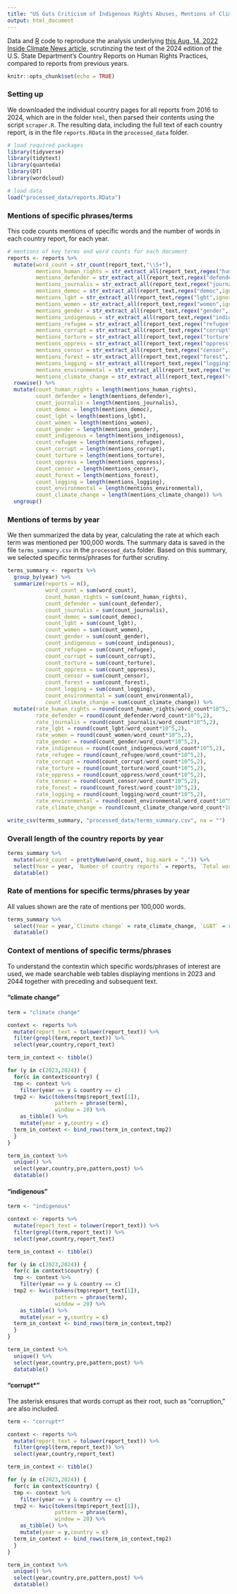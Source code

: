 ```yaml
---
title: "US Guts Criticism of Indigenous Rights Abuses, Mentions of Climate Change From Annual Human Rights Reports"
output: html_document
---
```


Data and [R](https://www.r-project.org/) code to reproduce the analysis underlying [this Aug. 14, 2022 Inside Climate News article,](https://insideclimatenews.org/news/14082025/us-annual-human-rights-reports-gutted/) scrutinzing the text of the 2024 edition of the U.S. State Department's Country Reports on Human Rights Practices, compared to reports from previous years.

```r
knitr::opts_chunk$set(echo = TRUE)
```

### Setting up

We downloaded the individual country pages for all reports from 2016 to 2024, which are in the folder `html`, then parsed their contents using the script `scraper.R`. The resulting data, including the full text of each country report, is in the file `reports.RData` in the `processed_data` folder.

```r
# load required packages
library(tidyverse)
library(tidytext)
library(quanteda)
library(DT)
library(wordcloud)

# load data
load("processed_data/reports.RData") 
```

### Mentions of specific phrases/terms

This code counts mentions of specific words and the number of words in each country report, for each year.

```r
# mentions of key terms and word counts for each document
reports <- reports %>%
  mutate(word_count = str_count(report_text,"\\S+"),
         mentions_human_rights = str_extract_all(report_text,regex("human rights",ignore_case = TRUE),simplify = FALSE),
         mentions_defender = str_extract_all(report_text,regex("defender",ignore_case = TRUE),simplify = FALSE),
         mentions_journalis = str_extract_all(report_text,regex("journalis",ignore_case = TRUE),simplify = FALSE),
         mentions_democ = str_extract_all(report_text,regex("democ",ignore_case = TRUE),simplify = FALSE),
         mentions_lgbt = str_extract_all(report_text,regex("lgbt",ignore_case = TRUE),simplify = FALSE),
         mentions_women = str_extract_all(report_text,regex("women",ignore_case = TRUE),simplify = FALSE),
         mentions_gender = str_extract_all(report_text,regex("gender",ignore_case = TRUE),simplify = FALSE),
         mentions_indigenous = str_extract_all(report_text,regex("indigenous",ignore_case = TRUE),simplify = FALSE),
         mentions_refugee = str_extract_all(report_text,regex("refugee",ignore_case = TRUE),simplify = FALSE),
         mentions_corrupt = str_extract_all(report_text,regex("corrupt",ignore_case = TRUE),simplify = FALSE),
         mentions_torture = str_extract_all(report_text,regex("torture",ignore_case = TRUE),simplify = FALSE),
         mentions_oppress = str_extract_all(report_text,regex("oppress",ignore_case = TRUE),simplify = FALSE),
         mentions_censor = str_extract_all(report_text,regex("censor",ignore_case = TRUE),simplify = FALSE),
         mentions_forest = str_extract_all(report_text,regex("forest",ignore_case = TRUE),simplify = FALSE),
         mentions_logging = str_extract_all(report_text,regex("logging",ignore_case = TRUE),simplify = FALSE),
         mentions_environmental = str_extract_all(report_text,regex("environmental",ignore_case = TRUE),simplify = FALSE),
         mentions_climate_change = str_extract_all(report_text,regex("climate change",ignore_case = TRUE),simplify = FALSE)) %>%
  rowwise() %>%
  mutate(count_human_rights = length(mentions_human_rights),
         count_defender = length(mentions_defender),
         count_journalis = length(mentions_journalis),
         count_democ = length(mentions_democ),
         count_lgbt = length(mentions_lgbt),
         count_women = length(mentions_women),
         count_gender = length(mentions_gender),
         count_indigenous = length(mentions_indigenous),
         count_refugee = length(mentions_refugee),
         count_corrupt = length(mentions_corrupt),
         count_torture = length(mentions_torture),
         count_oppress = length(mentions_oppress),
         count_censor = length(mentions_censor),
         count_forest = length(mentions_forest),
         count_logging = length(mentions_logging),
         count_environmental = length(mentions_environmental),
         count_climate_change = length(mentions_climate_change)) %>%
  ungroup()
```

### Mentions of terms by year

We then summarized the data by year, calculating the rate at which each term was mentioned per 100,000 words. The summary data is saved in the file `terms_summary.csv` in the `processed_data` folder. Based on this summary, we selected specific terms/phrases for further scrutiny.

```r
terms_summary <- reports %>%
  group_by(year) %>%
  summarize(reports = n(),
            word_count = sum(word_count),
            count_human_rights = sum(count_human_rights),
            count_defender = sum(count_defender),
            count_journalis = sum(count_journalis),
            count_democ = sum(count_democ),
            count_lgbt = sum(count_lgbt),
            count_women = sum(count_women),
            count_gender = sum(count_gender),
            count_indigenous = sum(count_indigenous),
            count_refugee = sum(count_refugee),
            count_corrupt = sum(count_corrupt),
            count_torture = sum(count_torture),
            count_oppress = sum(count_oppress),
            count_censor = sum(count_censor),
            count_forest = sum(count_forest),
            count_logging = sum(count_logging),
            count_environmental = sum(count_environmental),
            count_climate_change = sum(count_climate_change)) %>%
  mutate(rate_human_rights = round(count_human_rights/word_count*10^5,2),
         rate_defender = round(count_defender/word_count*10^5,2),
         rate_journalis = round(count_journalis/word_count*10^5,2),
         rate_lgbt = round(count_lgbt/word_count*10^5,2),
         rate_women = round(count_women/word_count*10^5,2),
         rate_gender = round(count_gender/word_count*10^5,2),
         rate_indigenous = round(count_indigenous/word_count*10^5,2),
         rate_refugee = round(count_refugee/word_count*10^5,2),
         rate_corrupt = round(count_corrupt/word_count*10^5,2),
         rate_torture = round(count_torture/word_count*10^5,2),
         rate_oppress = round(count_oppress/word_count*10^5,2),
         rate_censor = round(count_censor/word_count*10^5,2),
         rate_forest = round(count_forest/word_count*10^5,2),
         rate_logging = round(count_logging/word_count*10^5,2),
         rate_environmental = round(count_environmental/word_count*10^5,2),
         rate_climate_change = round(count_climate_change/word_count*10^5,2)) 

write_csv(terms_summary, "processed_data/terms_summary.csv", na = "")
```

### Overall length of the country reports by year

```r
terms_summary %>%
  mutate(word_count = prettyNum(word_count, big.mark = ",")) %>%
  select(Year = year, `Number of country reports` = reports, `Total words` = word_count) %>%
  datatable()
```

### Rate of mentions for specific terms/phrases by year

All values shown are the rate of mentions per 100,000 words.

```r
terms_summary %>%
  select(Year = year,`Climate change` = rate_climate_change, `LGBT` = rate_lgbt, `Women` = rate_women,`Gender` = rate_gender,`Indigenous` = rate_indigenous, `Corrupt*` = rate_corrupt) %>%
  datatable()
```

### Context of mentions of specific terms/phrases

To understand the contextin which specific words/phrases of interest are used, we made searchable web tables displaying mentions in 2023 and 2044 together with preceding and subsequent text.

#### "climate change"

```r
term = "climate change"

context <- reports %>%
  mutate(report_text = tolower(report_text)) %>%
  filter(grepl(term,report_text)) %>%
  select(year,country,report_text)

term_in_context <- tibble()

for (y in c(2023,2024)) {
  for(c in context$country) {
  tmp <- context %>%
    filter(year == y & country == c)
  tmp2 <- kwic(tokens(tmp$report_text[1]),
               pattern = phrase(term),
               window = 20) %>%
    as_tibble() %>%
    mutate(year = y,country = c)
  term_in_context <- bind_rows(term_in_context,tmp2) 
  }
}

term_in_context %>%
  unique() %>%
  select(year,country,pre,pattern,post) %>%
  datatable()
```

#### "indigenous"

```r
term <- "indigenous"

context <- reports %>%
  mutate(report_text = tolower(report_text)) %>%
  filter(grepl(term,report_text)) %>%
  select(year,country,report_text)

term_in_context <- tibble()

for (y in c(2023,2024)) {
  for(c in context$country) {
  tmp <- context %>%
    filter(year == y & country == c)
  tmp2 <- kwic(tokens(tmp$report_text[1]),
               pattern = phrase(term),
               window = 20) %>%
    as_tibble() %>%
    mutate(year = y,country = c)
  term_in_context <- bind_rows(term_in_context,tmp2) 
  }
}

term_in_context %>%
  unique() %>%
  select(year,country,pre,pattern,post) %>%
  datatable()

```

#### "corrupt\*"

The asterisk ensures that words corrupt as their root, such as "corruption," are also included.

```r
term <- "corrupt*"

context <- reports %>%
  mutate(report_text = tolower(report_text)) %>%
  filter(grepl(term,report_text)) %>%
  select(year,country,report_text)

term_in_context <- tibble()

for (y in c(2023,2024)) {
  for(c in context$country) {
  tmp <- context %>%
    filter(year == y & country == c)
  tmp2 <- kwic(tokens(tmp$report_text[1]),
               pattern = phrase(term),
               window = 20) %>%
    as_tibble() %>%
    mutate(year = y,country = c)
  term_in_context <- bind_rows(term_in_context,tmp2) 
  }
}

term_in_context %>%
  unique() %>%
  select(year,country,pre,pattern,post) %>%
  datatable()
```
